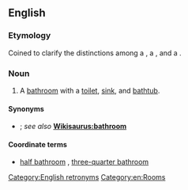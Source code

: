 ==English==

===Etymology===
Coined to clarify the distinctions among a {{term|bathroom}}, a {{term|three-quarter bathroom}}, and a {{term|half bath}}.

===Noun===
{{en-noun|head=[[full]] [[bathroom]]}}
# A [[bathroom]] with a [[toilet]], [[sink]], and [[bathtub]].

====Synonyms====
* {{l|en|bathroom}}; ''see also'' '''[[Wikisaurus:bathroom]]'''

====Coordinate terms====
* [[half bathroom]] {{qualifier|lacking a bath}}, [[three-quarter bathroom]] {{qualifier|lacking a bath but having a standing shower}}

[[Category:English retronyms]]
[[Category:en:Rooms]]